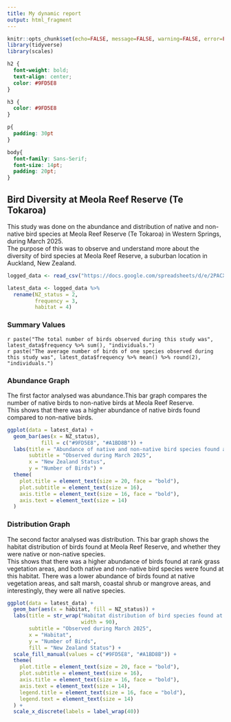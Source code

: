 ```yaml
---
title: My dynamic report
output: html_fragment
---
```


```r
knitr::opts_chunk$set(echo=FALSE, message=FALSE, warning=FALSE, error=FALSE)
library(tidyverse)
library(scales)
```

```css
h2 {
  font-weight: bold;
  text-align: center;
  color: #9FD5E8
}

h3 {
  color: #9FD5E8
}

p{
  padding: 30pt
}

body{
  font-family: Sans-Serif;
  font-size: 14pt;
  padding: 20pt;
}

```

## Bird Diversity at Meola Reef Reserve (Te Tokaroa)

This study was done on the abundance and distribution of native and non-native bird species at Meola Reef Reserve (Te Tokaroa) in Western Springs, during March 2025.\
The purpose of this was to observe and understand more about the diversity of bird species at Meola Reef Reserve, a suburban location in Auckland, New Zealand.

```r
logged_data <- read_csv("https://docs.google.com/spreadsheets/d/e/2PACX-1vSEcG28d-pAJ7jbyBIkgvRrlLHbVzawzAD0k6aOz-vRThTM_iI-umNRR5KBcFqHDxKRP8MOCw2cY1pd/pub?output=csv")

latest_data <- logged_data %>%
  rename(NZ_status = 2,
         frequency = 3,
         habitat = 4)
```

### Summary Values

`r paste("The total number of birds observed during this study was", latest_data$frequency %>% sum(), "individuals.")` \
`r paste("The average number of birds of one species observed during this study was", latest_data$frequency %>% mean() %>% round(2), "individuals.")`

### Abundance Graph

The first factor analysed was abundance.This bar graph compares the number of native birds to non-native birds at Meola Reef Reserve.\
This shows that there was a higher abundance of native birds found compared to non-native birds.

```r
ggplot(data = latest_data) +
  geom_bar(aes(x = NZ_status),
           fill = c("#9FD5E8", "#A1BD8B")) +
  labs(title = "Abundance of native and non-native bird species found at Meola Reef Reserve",
       subtitle = "Observed during March 2025",
       x = "New Zealand Status",
       y = "Number of Birds") +
  theme(
    plot.title = element_text(size = 20, face = "bold"),
    plot.subtitle = element_text(size = 16),
    axis.title = element_text(size = 16, face = "bold"),
    axis.text = element_text(size = 14)
  )
```

### Distribution Graph

The second factor analysed was distribution. This bar graph shows the habitat distribution of birds found at Meola Reef Reserve, and whether they were native or non-native species.\
This shows that there was a higher abundance of birds found at rank grass vegetation areas, and both native and non-native bird species were found at this habitat. There was a lower abundance of birds found at native vegetation areas, and salt marsh, coastal shrub or mangrove areas, and interestingly, they were all native species.

```r
ggplot(data = latest_data) +
  geom_bar(aes(x = habitat, fill = NZ_status)) +
  labs(title = str_wrap("Habitat distribution of bird species found at Meola Reef Reserve, grouped by their New Zealand Status",
                        width = 90),
       subtitle = "Observed during March 2025",
       x = "Habitat",
       y = "Number of Birds",
       fill = "New Zealand Status") +
  scale_fill_manual(values = c("#9FD5E8", "#A1BD8B")) +
  theme(
    plot.title = element_text(size = 20, face = "bold"),
    plot.subtitle = element_text(size = 16),
    axis.title = element_text(size = 16, face = "bold"),
    axis.text = element_text(size = 14),
    legend.title = element_text(size = 16, face = "bold"),
    legend.text = element_text(size = 14)
  ) +
  scale_x_discrete(labels = label_wrap(40))
```
